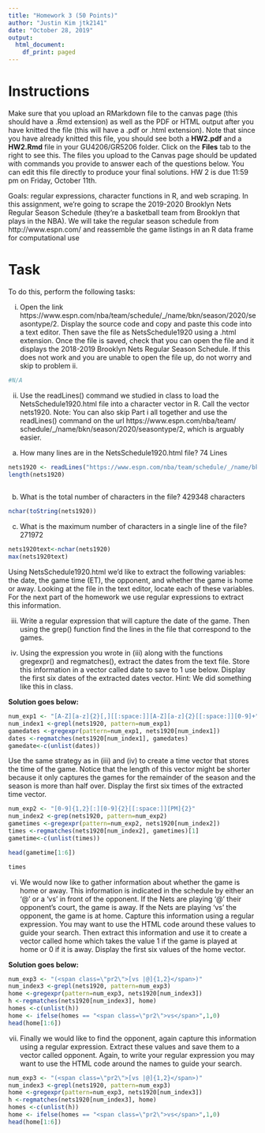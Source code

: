 ```yaml
---
title: "Homework 3 (50 Points)"
author: "Justin Kim jtk2141"
date: "October 28, 2019"
output:
  html_document:
    df_print: paged
---
```


# Instructions 
Make sure that you upload an RMarkdown file to the canvas page (this should have a .Rmd extension) as well as the PDF or HTML output after you have knitted the file (this will have a .pdf or .html extension).  Note that since you have already knitted this file, you should see both a **HW2.pdf** and a **HW2.Rmd** file in your GU4206/GR5206 folder.  Click on the **Files** tab to the right to see this.  The files you upload to the Canvas page should be updated with commands you provide to answer each of the questions below.  You can edit this file directly to produce your final solutions.  HW 2 is due 11:59 pm on Friday, October 11th.    

Goals: regular expressions, character functions in R, and web scraping.
In this assignment, we’re going to scrape the 2019-2020 Brooklyn Nets Regular Season Schedule
(they’re a basketball team from Brooklyn that plays in the NBA). We will take the regular season
schedule from http://www.espn.com/ and reassemble the game listings in an R data frame for
computational use


# Task
To do this, perform the following tasks:

i. Open the link https://www.espn.com/nba/team/schedule/_/name/bkn/season/2020/seasontype/2. Display the source code and copy and paste this code into a text editor. Then save the
file as NetsSchedule1920 using a .html extension. Once the file is saved, check that you can
open the file and it displays the 2018-2019 Brooklyn Nets Regular Season Schedule. If this
does not work and you are unable to open the file up, do not worry and skip to
problem ii.      

```r
#N/A
```

ii. Use the readLines() command we studied in class to load the NetsSchedule1920.html file
into a character vector in R. Call the vector nets1920. Note: You can also skip Part i all
together and use the readLines() command on the url https://www.espn.com/nba/team/
schedule/_/name/bkn/season/2020/seasontype/2, which is arguably easier.

a. How many lines are in the NetsSchedule1920.html file?
74 Lines
```r
nets1920 <- readLines("https://www.espn.com/nba/team/schedule/_/name/bkn/season/2020/seasontype/2")
length(nets1920)
  
```

b. What is the total number of characters in the file?
429348 characters
```r
nchar(toString(nets1920))
```

c. What is the maximum number of characters in a single line of the file?
271972
```r
nets1920text<-nchar(nets1920)
max(nets1920text)
```
Using NetsSchedule1920.html we’d like to extract the following variables: the date, the game
time (ET), the opponent, and whether the game is home or away. Looking at the file in the text
editor, locate each of these variables. For the next part of the homework we use regular expressions
to extract this information.

iii. Write a regular expression that will capture the date of the game. Then using the grep()
function find the lines in the file that correspond to the games.

iv. Using the expression you wrote in (iii) along with the functions gregexpr() and regmatches(),
extract the dates from the text file. Store this information in a vector called date to save to
1 use below. Display the first six dates of the extracted dates vector. Hint: We did something
like this in class.

**Solution goes below:**

```r
num_exp1 <- "[A-Z][a-z]{2}[,][[:space:]][A-Z][a-z]{2}[[:space:]][0-9]+"
num_index1 <-grepl(nets1920, pattern=num_exp1)
gamedates <-gregexpr(pattern=num_exp1, nets1920[num_index1])
dates <-regmatches(nets1920[num_index1], gamedates)
gamedate<-c(unlist(dates))

```

Use the same strategy as in (iii) and (iv) to create a time vector that stores the time of the
game. Notice that the length of this vector might be shorter because it only captures the
games for the remainder of the season and the season is more than half over. Display the
first six times of the extracted time vector.

```r
num_exp2 <- "[0-9]{1,2}[:][0-9]{2}[[:space:]][PM]{2}"
num_index2 <-grep(nets1920, pattern=num_exp2)
gametimes <-gregexpr(pattern=num_exp2, nets1920[num_index2])
times <-regmatches(nets1920[num_index2], gametimes)[1]
gametime<-c(unlist(times))

head(gametime[1:6])

times
```

vi. We would now like to gather information about whether the game is home or away. This
information is indicated in the schedule by either an ‘@’ or a ‘vs’ in front of the opponent.
If the Nets are playing ‘@’ their opponent’s court, the game is away. If the Nets are playing
‘vs’ the opponent, the game is at home.
Capture this information using a regular expression. You may want to use the HTML code
around these values to guide your search. Then extract this information and use it to create
a vector called home which takes the value 1 if the game is played at home or 0 if it is away.
Display the first six values of the home vector.

**Solution goes below:**
```r
num_exp3 <- "(<span class=\"pr2\">[vs |@]{1,2}</span>)"
num_index3 <-grepl(nets1920, pattern=num_exp3)
home <-gregexpr(pattern=num_exp3, nets1920[num_index3])
h <-regmatches(nets1920[num_index3], home)
homes <-c(unlist(h))
home <- ifelse(homes == "<span class=\"pr2\">vs</span>",1,0)
head(home[1:6])

```

vii. Finally we would like to find the opponent, again capture this information using a regular
expression. Extract these values and save them to a vector called opponent. Again, to write
your regular expression you may want to use the HTML code around the names to guide
your search.

```r
num_exp3 <- "(<span class=\"pr2\">[vs |@]{1,2}</span>)"
num_index3 <-grepl(nets1920, pattern=num_exp3)
home <-gregexpr(pattern=num_exp3, nets1920[num_index3])
h <-regmatches(nets1920[num_index3], home)
homes <-c(unlist(h))
home <- ifelse(homes == "<span class=\"pr2\">vs</span>",1,0)
head(home[1:6])

```




